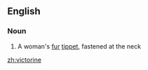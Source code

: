 ==English==

===Noun===
{{en-noun}}

#{{dated}} A woman's [[fur]] [[tippet]], fastened at the neck

[[zh:victorine]]